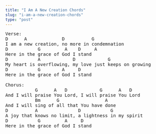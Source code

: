 ```yaml
---
title: "I Am A New Creation Chords"
slug: "i-am-a-new-creation-chords"
type: "post"
---
```


<pre>
Verse:
D      A             D          G
I am a new creation, no more in condemnation
D           G         A    D     A 
Here in the grace of God I stand
D           A            D            G
My heart is overflowing, my love just keeps on growing
D           G        A     D
Here in the grace of God I stand

Chorus:
           G      A   D            G      A   D
And I will praise You Lord, I will praise You Lord
           Bm      G                 A
And I will sing of all that You have done
D          A               D           G
A joy that knows no limit, a lightness in my spirit
D           G         A     D
Here in the grace of God I stand
</pre>